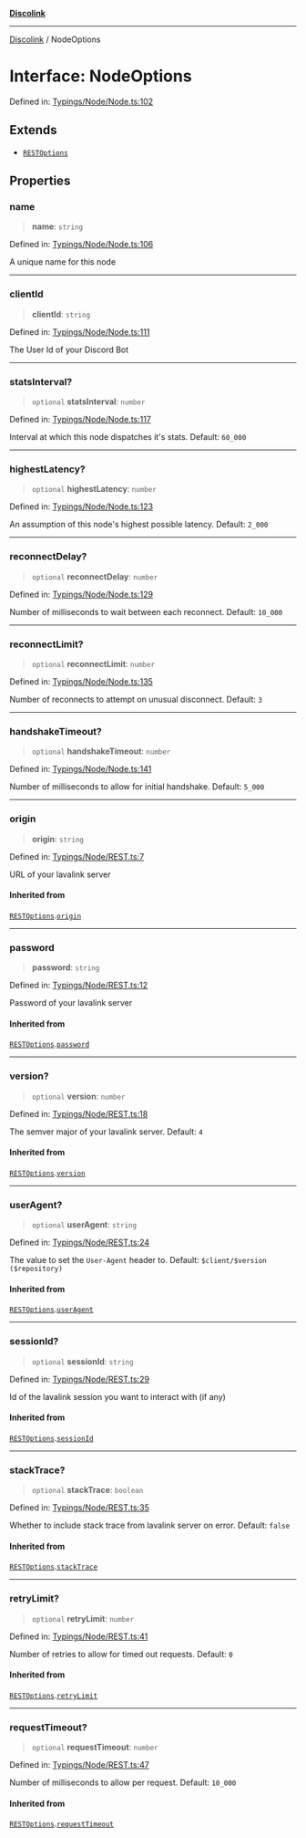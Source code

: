 [**Discolink**](../README.md)

***

[Discolink](../globals.md) / NodeOptions

# Interface: NodeOptions

Defined in: [Typings/Node/Node.ts:102](https://github.com/Archayu/discolink/blob/ddfd70ea55cc6996bf3567765f64fb3824cd3f79/src/Typings/Node/Node.ts#L102)

## Extends

- [`RESTOptions`](RESTOptions.md)

## Properties

### name

> **name**: `string`

Defined in: [Typings/Node/Node.ts:106](https://github.com/Archayu/discolink/blob/ddfd70ea55cc6996bf3567765f64fb3824cd3f79/src/Typings/Node/Node.ts#L106)

A unique name for this node

***

### clientId

> **clientId**: `string`

Defined in: [Typings/Node/Node.ts:111](https://github.com/Archayu/discolink/blob/ddfd70ea55cc6996bf3567765f64fb3824cd3f79/src/Typings/Node/Node.ts#L111)

The User Id of your Discord Bot

***

### statsInterval?

> `optional` **statsInterval**: `number`

Defined in: [Typings/Node/Node.ts:117](https://github.com/Archayu/discolink/blob/ddfd70ea55cc6996bf3567765f64fb3824cd3f79/src/Typings/Node/Node.ts#L117)

Interval at which this node dispatches it's stats.
Default: `60_000`

***

### highestLatency?

> `optional` **highestLatency**: `number`

Defined in: [Typings/Node/Node.ts:123](https://github.com/Archayu/discolink/blob/ddfd70ea55cc6996bf3567765f64fb3824cd3f79/src/Typings/Node/Node.ts#L123)

An assumption of this node's highest possible latency.
Default: `2_000`

***

### reconnectDelay?

> `optional` **reconnectDelay**: `number`

Defined in: [Typings/Node/Node.ts:129](https://github.com/Archayu/discolink/blob/ddfd70ea55cc6996bf3567765f64fb3824cd3f79/src/Typings/Node/Node.ts#L129)

Number of milliseconds to wait between each reconnect.
Default: `10_000`

***

### reconnectLimit?

> `optional` **reconnectLimit**: `number`

Defined in: [Typings/Node/Node.ts:135](https://github.com/Archayu/discolink/blob/ddfd70ea55cc6996bf3567765f64fb3824cd3f79/src/Typings/Node/Node.ts#L135)

Number of reconnects to attempt on unusual disconnect.
Default: `3`

***

### handshakeTimeout?

> `optional` **handshakeTimeout**: `number`

Defined in: [Typings/Node/Node.ts:141](https://github.com/Archayu/discolink/blob/ddfd70ea55cc6996bf3567765f64fb3824cd3f79/src/Typings/Node/Node.ts#L141)

Number of milliseconds to allow for initial handshake.
Default: `5_000`

***

### origin

> **origin**: `string`

Defined in: [Typings/Node/REST.ts:7](https://github.com/Archayu/discolink/blob/ddfd70ea55cc6996bf3567765f64fb3824cd3f79/src/Typings/Node/REST.ts#L7)

URL of your lavalink server

#### Inherited from

[`RESTOptions`](RESTOptions.md).[`origin`](RESTOptions.md#origin)

***

### password

> **password**: `string`

Defined in: [Typings/Node/REST.ts:12](https://github.com/Archayu/discolink/blob/ddfd70ea55cc6996bf3567765f64fb3824cd3f79/src/Typings/Node/REST.ts#L12)

Password of your lavalink server

#### Inherited from

[`RESTOptions`](RESTOptions.md).[`password`](RESTOptions.md#password)

***

### version?

> `optional` **version**: `number`

Defined in: [Typings/Node/REST.ts:18](https://github.com/Archayu/discolink/blob/ddfd70ea55cc6996bf3567765f64fb3824cd3f79/src/Typings/Node/REST.ts#L18)

The semver major of your lavalink server.
Default: `4`

#### Inherited from

[`RESTOptions`](RESTOptions.md).[`version`](RESTOptions.md#version)

***

### userAgent?

> `optional` **userAgent**: `string`

Defined in: [Typings/Node/REST.ts:24](https://github.com/Archayu/discolink/blob/ddfd70ea55cc6996bf3567765f64fb3824cd3f79/src/Typings/Node/REST.ts#L24)

The value to set the `User-Agent` header to.
Default: `$client/$version ($repository)`

#### Inherited from

[`RESTOptions`](RESTOptions.md).[`userAgent`](RESTOptions.md#useragent)

***

### sessionId?

> `optional` **sessionId**: `string`

Defined in: [Typings/Node/REST.ts:29](https://github.com/Archayu/discolink/blob/ddfd70ea55cc6996bf3567765f64fb3824cd3f79/src/Typings/Node/REST.ts#L29)

Id of the lavalink session you want to interact with (if any)

#### Inherited from

[`RESTOptions`](RESTOptions.md).[`sessionId`](RESTOptions.md#sessionid)

***

### stackTrace?

> `optional` **stackTrace**: `boolean`

Defined in: [Typings/Node/REST.ts:35](https://github.com/Archayu/discolink/blob/ddfd70ea55cc6996bf3567765f64fb3824cd3f79/src/Typings/Node/REST.ts#L35)

Whether to include stack trace from lavalink server on error.
Default: `false`

#### Inherited from

[`RESTOptions`](RESTOptions.md).[`stackTrace`](RESTOptions.md#stacktrace)

***

### retryLimit?

> `optional` **retryLimit**: `number`

Defined in: [Typings/Node/REST.ts:41](https://github.com/Archayu/discolink/blob/ddfd70ea55cc6996bf3567765f64fb3824cd3f79/src/Typings/Node/REST.ts#L41)

Number of retries to allow for timed out requests.
Default: `0`

#### Inherited from

[`RESTOptions`](RESTOptions.md).[`retryLimit`](RESTOptions.md#retrylimit)

***

### requestTimeout?

> `optional` **requestTimeout**: `number`

Defined in: [Typings/Node/REST.ts:47](https://github.com/Archayu/discolink/blob/ddfd70ea55cc6996bf3567765f64fb3824cd3f79/src/Typings/Node/REST.ts#L47)

Number of milliseconds to allow per request.
Default: `10_000`

#### Inherited from

[`RESTOptions`](RESTOptions.md).[`requestTimeout`](RESTOptions.md#requesttimeout)
